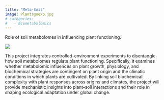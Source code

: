 ```yaml
---
title: "Meta-Soil"
image: Plantagoexp.jpg
# categories: 
#   - Ecometabolomics
---
```


Role of soil metabolomes in influencing plant functioning.

![](Plantagoexp.jpg)

This project integrates controlled-environment experiments to disentangle how soil metabolomes regulate plant functioning. Specifically, it examines whether metabolomic influences on plant growth, physiology, and biochemical strategies are contingent on plant origin and the climatic conditions in which plants are cultivated. By linking soil biochemical complexity with plant responses across origins and climates, the project will provide mechanistic insights into plant–soil interactions and their role in shaping ecological adaptation under global change.
